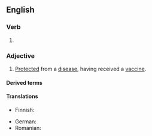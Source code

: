 ==English==

===Verb===
{{head|en|verb form}}

# {{en-past of|vaccinate}}

===Adjective===
{{en-adj}}

# [[protect|Protected]] from a [[disease]], having received a [[vaccine]].
#: {{ux|en|I'll come and see you again once I'm fully '''vaccinated'''.}}

====Derived terms====
{{col4|en
|fully vaccinated
|nonvaccinated
|partially vaccinated
|unvaccinated
}}

====Translations====
{{trans-top|vaccinated}}
* Finnish: {{t-needed|fi}}
{{trans-mid}}
* German: {{t+|de|geimpft}}
* Romanian: {{t|ro|vaccinat}}
{{trans-bottom}}